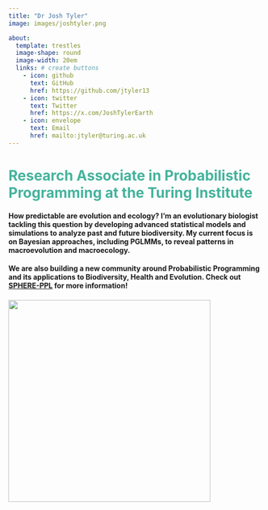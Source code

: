 ```yaml
---
title: "Dr Josh Tyler"
image: images/joshtyler.png

about: 
  template: trestles 
  image-shape: round
  image-width: 20em
  links: # create buttons
    - icon: github
      text: GitHub
      href: https://github.com/jtyler13
    - icon: twitter
      text: Twitter
      href: https://x.com/JoshTylerEarth
    - icon: envelope
      text: Email
      href: mailto:jtyler@turing.ac.uk
---
```


# Research Associate in Probabilistic Programming at the Turing Institute {style="color: #45B39D"}

#### How predictable are evolution and ecology?  I'm an evolutionary biologist tackling this question by developing advanced statistical models and simulations to analyze past and future biodiversity.  My current focus is on Bayesian approaches, including PGLMMs, to reveal patterns in macroevolution and macroecology. 

#### We are also building a new community around Probabilistic Programming and its applications to Biodiversity, Health and Evolution. Check out [SPHERE-PPL](https://sphere-ppl.org) for more information!

#### 

![](images/Lab_Logo.png){fig-align="center" width="400"}
